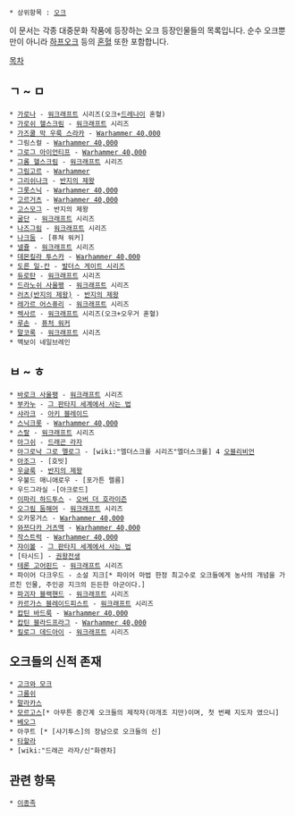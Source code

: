  * 상위항목 : [[오크]]

이 문서는 각종 대중문화 작품에 등장하는 오크 등장인물들의 목록입니다. 순수 오크뿐만이 아니라 [[하프오크]] 등의 [[혼혈]] 또한 포함합니다.

[[목차]]
== ㄱ ~ ㅁ ==
 * [[가로나]] - [[워크래프트]] 시리즈(오크+[[드레나이]] 혼혈)
 * [[가로쉬 헬스크림]] - [[워크래프트]] 시리즈
 * [[가즈쿨 막 우룩 스라카]] - [[Warhammer 40,000]]
 * 그림스컬 - [[Warhammer 40,000]]
 * [[그로그 아이언티프]] - [[Warhammer 40,000]]
 * [[그롬 헬스크림]] - [[워크래프트]] 시리즈
 * [[그림고르]] - [[Warhammer]] 
 * [[그리쉬나크]] - [[반지의 제왕]]
 * [[그롯스닉]] - [[Warhammer 40,000]]
 * [[고르거츠]] - [[Warhammer 40,000]]
 * [[고스모그]] - 반지의 제왕
 * [[굴단]] - [[워크래프트]] 시리즈
 * [[나즈그림]] - [[워크래프트]] 시리즈
 * [[나크둠]] - [퓨쳐 워커]
 * [[넬쥴]] - [[워크래프트]] 시리즈
 * [[데몬킬라 투스카]] - [[Warhammer 40,000]]
 * [[도른 일-칸]] - [[발더스 게이트 시리즈]]
 * [[듀로탄]] - [[워크래프트]] 시리즈
 * [[드라노쉬 사울팽]] - [[워크래프트]] 시리즈
 * [[러츠(반지의 제왕)]] - [[반지의 제왕]]
 * [[레가르 어스퓨리]] - [[워크래프트]] 시리즈
 * [[렉사르]] - [[워크래프트]] 시리즈(오크+오우거 혼혈)
 * [[루손]] - [[퓨처 워커]]
 * [[말코록]] - [[워크래프트]] 시리즈
 * 멕보이 네일브레인

== ㅂ ~ ㅎ ==
 * [[바로크 사울팽]] - [[워크래프트]] 시리즈
 * [[그 판타지 세계에서 사는 법/등장인물#s-4.2|부카누]] - [[그 판타지 세계에서 사는 법]]
 * [[샤라크]] - [[아키 블레이드]]
 * [[스닉크롯]] - [[Warhammer 40,000]]
 * [[스랄]] - [[워크래프트]] 시리즈
 * [[아그쉬]] - [[드래곤 라자]]
 * [[아그로낙 그로 멜로그]] - [wiki:"엘더스크롤 시리즈"엘더스크롤] 4 [[오블리비언]]
 * [[아조그]] - [호빗]
 * [[우글룩]] - [[반지의 제왕]]
 * 우불드 매니애로우 - [포가튼 렐름]
 * 우드그라실 -[아크로드]
 * [[이파리 하드투스]] - [[오버 더 호라이즌]]
 * [[오그림 둠해머]] - [[워크래프트]] 시리즈
 * 오카뭉거스 - [[Warhammer 40,000]]
 * [[와쯔다카 거츠맥]] - [[Warhammer 40,000]]
 * [[작스트럭]] - [[Warhammer 40,000]]
 * [[쟈이볼]] - [[그 판타지 세계에서 사는 법]]
 * [타시드] - [[권왕전생]]
 * [[테론 고어핀드]] - [[워크래프트]] 시리즈
 * 파이어 다크우드 - 소설 지크[* 파이어 마법 한정 최고수로 오크들에게 농사의 개념을 가르친 인물, 주인공 지크의 든든한 아군이다.]
 * [[파괴자 블랙핸드]] - [[워크래프트]] 시리즈
 * [[카르가스 블레이드피스트]] - [[워크래프트]] 시리즈
 * [[캅틴 바드룩]] - [[Warhammer 40,000]]
 * [[캅틴 블라드프라그]] - [[Warhammer 40,000]]
 * [[킬로그 데드아이]] - [[워크래프트]] 시리즈

== 오크들의 신적 존재 ==
 * [[고크와 모크]]
 * [[그룸쉬]]
 * [[말라카스]]
 * [[모르고스]][* 아무튼 중간계 오크들의 제작자(마개조 지만)이며, 첫 번째 지도자 였으니]
 * [[베오그]]
 * 아쿠트 [* [샤기투스]의 장남으로 오크들의 신]
 * [[타할라]]
 * [wiki:"드래곤 라자/신"화렌차]

== 관련 항목 ==
 * [[이종족]]

